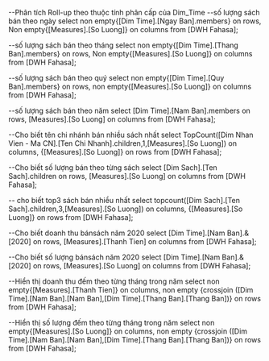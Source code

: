 ﻿

--Phân tích Roll-up theo thuộc tính phân cấp của Dim_Time
--số lượng sách bán theo ngày
select non empty{[Dim Time].[Ngay Ban].members} on rows, 
Non empty{[Measures].[So Luong]} on columns
from [DWH Fahasa];

--số lượng sách bán theo tháng
select non empty{[Dim Time].[Thang Ban].members} on rows, 
Non empty{[Measures].[So Luong]} on columns
from [DWH Fahasa];

--số lượng sách bán theo quý
select non empty{[Dim Time].[Quy Ban].members} on rows, 
non empty{[Measures].[So Luong]} on columns
from [DWH Fahasa];

--số lượng sách bán theo năm
select [Dim Time].[Nam Ban].members on rows, 
[Measures].[So Luong] on columns
from [DWH Fahasa];

--Cho biết tên chi nhánh bán nhiều sách nhất
select TopCount([Dim Nhan Vien - Ma CN].[Ten Chi Nhanh].children,1,[Measures].[So Luong]) on columns,
{[Measures].[So Luong]} on rows
from [DWH Fahasa];

--Cho biết số lượng bán theo từng sách
select [Dim Sach].[Ten Sach].children on rows,
 [Measures].[So Luong] on columns
 from [DWH Fahasa];

 -- cho biết top3 sách bán nhiều nhất
 select topcount([Dim Sach].[Ten Sach].children,3,[Measures].[So Luong]) on columns,
{[Measures].[So Luong]} on rows
 from [DWH Fahasa];
 
 --Cho biết doanh thu bánsách năm 2020
 select [Dim Time].[Nam Ban].&[2020] on rows,
[Measures].[Thanh Tien] on columns
 from [DWH Fahasa];

  --Cho biết số lượng bánsách năm 2020
 select [Dim Time].[Nam Ban].&[2020] on rows,
[Measures].[So Luong] on columns
 from [DWH Fahasa];

 --Hiển thị doanh thu đếm theo từng tháng trong năm
 select non empty{[Measures].[Thanh Tien]} on columns,
 non empty {crossjoin ([Dim Time].[Nam Ban].[Nam Ban],[Dim Time].[Thang Ban].[Thang Ban])} on rows
 from [DWH Fahasa];

  --Hiển thị số lượng đếm theo từng tháng trong năm
  select non empty{[Measures].[So Luong]} on columns,
 non empty {crossjoin ([Dim Time].[Nam Ban].[Nam Ban],[Dim Time].[Thang Ban].[Thang Ban])} on rows
 from [DWH Fahasa];

